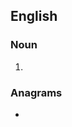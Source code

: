==English==

===Noun===
{{head|en|noun plural form}}

# {{plural of|gina|lang=en}}

===Anagrams===
* {{anagrams|en|Agins|Gains|Nagis|Siang|gains|ingas|signa}}